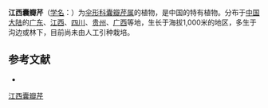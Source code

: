 {{NoteTA|G1=LS}}
{{Speciesbox
| name = 江西囊瓣芹
| status = 
| status_system = 
| image = 
| genus = Pternopetalum
| species = kiangsiense
| authority = (Wolff) Hand.-Mazz.
}}

'''江西囊瓣芹'''（[[学名|学名]]：{{lang|la|''Pternopetalum kiangsiense''}}）为[[伞形科|伞形科]][[囊瓣芹属|囊瓣芹属]]的植物，是中国的特有植物。分布于[[中国大陆|中国大陆]]的[[广东|广东]]、[[江西|江西]]、[[四川|四川]]、[[贵州|贵州]]、[[广西|广西]]等地，生长于海拔1,000米的地区，多生于沟边或林下，目前尚未由人工引种栽培。

== 参考文献 ==
<div class="references-small">
* {{cite web| url =http://www.bioinfo.cn/db05/KmzwSpecies.php?action=view&id=22945| title =江西囊瓣芹| work =《中国高等植物数据库全库》| publisher =中国科学院微生物研究所| author =昆明植物研究所| accessdate =2009-02-25| deadurl =yes| archiveurl =https://web.archive.org/web/20160305041631/http://www.bioinfo.cn/db05/KmzwSpecies.php?action=view&id=22945| archivedate =2016-03-05}}
</div>
{{Taxonbar|from=Q11135206}}

[[Category:囊瓣芹属|江西囊瓣芹]]


{{Apiales-stub}}